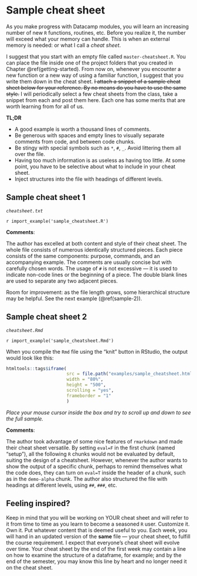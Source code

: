 # Sample cheat sheet {#appendix-cheat-sheet}

As you make progress with Datacamp modules, 
you will learn an increasing number of new `R` functions, routines, etc. 
Before you realize it, the number will exceed what your memory can handle. 
This is when an external memory is needed: or what I call a *cheat sheet*. 

I suggest that you start with an empty file called `master-cheatsheet.R`. 
You can place the file inside one of the project folders 
that you created in Chapter \@ref(getting-started). 
From now on, 
whenever you encounter a new function or a new way of using a familiar function, 
I suggest that you write them down in the cheat sheet. 
~~I attach a snippet of a sample cheat sheet below for your reference. 
By no means do you have to use the same style.~~ 
I will periodically select a few cheat sheets from the class, 
take a snippet from each and post them here. 
Each one has some merits that are worth learning from for all of us. 

**TL;DR** 

+ A good example is worth a thousand lines of comments.
+ Be generous with spaces and empty lines to visually separate 
comments from code, and between code chunks.
+ Be stingy with special symbols such as `*`, `#`, `_`. 
  Avoid littering them all over the file.
+ Having too much information is as useless as having too little. 
  At some point, you have to be selective about what to include in your 
  cheat sheet. 
+ Inject structures into the file with headings of different levels.


## Sample cheat sheet 1

*`cheatsheet.txt`*

`r import_example('sample_cheatsheet.R')`

**Comments**: 

The author has excelled at both content and style of their cheat sheet. 
The whole file consists of numerous identically structured pieces. 
Each piece consists of the same components: purpose, commands, 
and an accompanying example. 
The comments are usually concise but with carefully chosen words. 
The usage of `#` is not excessive --- it is used to indicate 
non-code lines or the beginning of a piece. 
The double blank lines are used to separate any two adjacent pieces. 

Room for improvement: as the file length grows, some hierarchical structure 
may be helpful. See the next example (\@ref(sample-2)). 


## Sample cheat sheet 2 {#sample-2}

*`cheatsheet.Rmd`*


`r import_example('sample_cheatsheet.Rmd')`

When you compile the `Rmd` file using the "knit" button in RStudio, 
the output would look like this: 


```r
htmltools::tags$iframe(
                       src = file.path("examples/sample_cheatsheet.html"), 
                       width = "80%", 
                       height = "500", 
                       scrolling = "yes", 
                       frameborder = "1"
                       )
```

*Place your mouse cursor inside the box and try to scroll up and down 
to see the full sample.*

**Comments**:

The author took advantage of some nice features of `rmarkdown` 
and made their cheat sheet versatile. 
By setting `eval=F` in the first chunk (named "setup"), 
all the following `R` chunks would not be evaluated by default, 
suiting the design of a cheatsheet. 
However, whenever the author wants to show the output of a specific chunk, 
perhaps to remind themselves what the code does, 
they can turn on `eval=T` inside the header of a chunk, 
such as in the `demo-alpha` chunk. 
The author also structured the file with headings at different levels, 
using `##`, `###`, etc. 


## Feeling inspired?

Keep in mind that you will be working on YOUR cheat sheet 
and will refer to it from time to time 
as you learn to become a seasoned `R` user. 
Customize it. Own it. 
Put whatever content that is deemed useful to you. 
Each week, you will hand in an updated version of the **same** file ---
your cheat sheet, to fulfill the course requirement. 
I expect that everyone's cheat sheet will evolve over time. 
Your cheat sheet by the end of the first week 
may contain a line on how to examine the structure of a dataframe, for example; 
and by the end of the semester, 
you may know this line by heart and no longer need it on the cheat sheet. 

